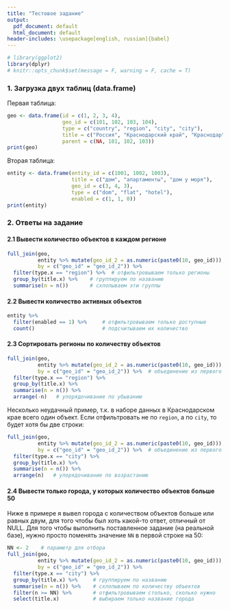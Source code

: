 ```yaml
---
title: "Тестовое задание"
output:
  pdf_document: default
  html_document: default
header-includes: \usepackage[english, russian]{babel}
---
```

```r
# library(ggplot2)
library(dplyr)
# knitr::opts_chunk$set(message = F, warning = F, cache = T)
```

### 1. Загрузка двух таблиц (data.frame)
Первая таблица:
```r
geo <- data.frame(id = c(1, 2, 3, 4),
                  geo_id = c(101, 102, 103, 104),
                  type = c("country", "region", "city", "city"),
                  title = c("Россия", "Краснодарский край", "Краснодар", "Сочи"),
                  parent = c(NA, 101, 102, 103))
print(geo)
```

Вторая таблица:
```r
entity <- data.frame(entity_id = c(1001, 1002, 1003),
                     title = c("дом", "апартаменты", "дом у моря"), 
                     geo_id = c(3, 4, 3),
                     type = c("dom", "flat", "hotel"),
                     enabled = c(1, 1, 0))
print(entity)
```

### 2. Ответы на задание
#### 2.1 Вывести количество объектов в каждом регионе
```r
full_join(geo, 
          entity %>% mutate(geo_id_2 = as.numeric(paste0(10, geo_id))), # новая переменная для join'а т.к. geo_id в таблицах разные 
          by = c("geo_id" = "geo_id_2")) %>% 
  filter(type.x == "region") %>%  # отфильтровываем только регионы
  group_by(title.x) %>%    # группируем по названию 
  summarise(n = n())       # схлопываем эти группы
```

#### 2.2 Вывести количество активных объектов
```r
entity %>%
  filter(enabled == 1) %>%     # отфильтровываем только доступные
  count()                      # подсчитываем их количество
```

#### 2.3 Сортировать регионы по количеству объектов
```r
full_join(geo, 
          entity %>% mutate(geo_id_2 = as.numeric(paste0(10, geo_id))),
          by = c("geo_id" = "geo_id_2")) %>%  # объединение из первого chunk'а
  filter(type.x == "region") %>%
  group_by(title.x) %>%
  summarise(n = n()) %>% 
  arrange(-n)   # упорядочивание по убыванию
```
Несколько неудачный пример, т.к. в наборе данных в Краснодарском крае всего один объект. Если отфильтровать не по `region`, а по `city`, то будет хотя бы две строки:
```r
full_join(geo, 
          entity %>% mutate(geo_id_2 = as.numeric(paste0(10, geo_id))),
          by = c("geo_id" = "geo_id_2")) %>%  # объединение из первого chunk'а
  filter(type.x == "city") %>%
  group_by(title.x) %>%
  summarise(n = n()) %>% 
  arrange(n)   # упорядочивание по возрастанию
```

#### 2.4 Вывести только города, у которых количество объектов больше 50
Ниже в примере я вывел города с количеством объектов больше или равных двум, для того чтобы был хоть какой-то ответ, отличный от NULL. Для того чтобы выполнить поставленное задание (на реальной базе), нужно просто поменять значение `NN` в первой строке на 50:
```r
NN <- 2    # параметр для отбора
full_join(geo, 
          entity %>% mutate(geo_id_2 = as.numeric(paste0(10, geo_id))),
          by = c("geo_id" = "geo_id_2")) %>%
  filter(type.x == "city") %>%
  group_by(title.x) %>%     # группируем по названию
  summarise(n = n()) %>%    # схлопываем по количеству объектов
  filter(n >= NN) %>%       # отфильтровываем столько, сколько нужно
  select(title.x)           # выбираем только название города
```

